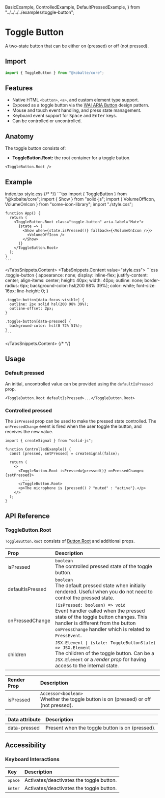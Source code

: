
  BasicExample,
  ControlledExample,
  DefaultPressedExample,
} from "../../../../examples/toggle-button";

# Toggle Button

A two-state button that can be either on (pressed) or off (not pressed).

## Import

```ts
import { ToggleButton } from "@kobalte/core";
```

## Features

- Native HTML `<button>`, `<a>`, and custom element type support.
- Exposed as a toggle button via the [WAI ARIA Button](https://www.w3.org/WAI/ARIA/apg/patterns/button/) design pattern.
- Mouse and touch event handling, and press state management.
- Keyboard event support for <Kbd>Space</Kbd> and <Kbd>Enter</Kbd> keys.
- Can be controlled or uncontrolled.

## Anatomy

The toggle button consists of:

- **ToggleButton.Root:** the root container for a toggle button.

```tsx
<ToggleButton.Root />
```

## Example

<Preview>
  <BasicExample />
</Preview>

<TabsSnippets>
  <TabsSnippets.List>
    <TabsSnippets.Trigger value="index.tsx">index.tsx</TabsSnippets.Trigger>
    <TabsSnippets.Trigger value="style.css">style.css</TabsSnippets.Trigger>
  </TabsSnippets.List>
  {/* <!-- prettier-ignore-start -->*/}
  <TabsSnippets.Content value="index.tsx">
    ```tsx
    import { ToggleButton } from "@kobalte/core";
    import { Show } from "solid-js";
    import { VolumeOffIcon, VolumeOnIcon } from "some-icon-library";
    import "./style.css";

    function App() {
      return (
        <ToggleButton.Root class="toggle-button" aria-label="Mute">
          {state => (
            <Show when={state.isPressed()} fallback={<VolumeOnIcon />}>
              <VolumeOffIcon />
            </Show>
          )}
        </ToggleButton.Root>
      );
    }
    ```

  </TabsSnippets.Content>
  <TabsSnippets.Content value="style.css">
    ```css
    .toggle-button {
      appearance: none;
      display: inline-flex;
      justify-content: center;
      align-items: center;
      height: 40px;
      width: 40px;
      outline: none;
      border-radius: 6px;
      background-color: hsl(200 98% 39%);
      color: white;
      font-size: 16px;
      line-height: 0;
    }

    .toggle-button[data-focus-visible] {
      outline: 2px solid hsl(200 98% 39%);
      outline-offset: 2px;
    }

    .toggle-button[data-pressed] {
      background-color: hsl(0 72% 51%);
    }
    ```

  </TabsSnippets.Content>
  {/* <!-- prettier-ignore-end -->*/}
</TabsSnippets>

## Usage

### Default pressed

An initial, uncontrolled value can be provided using the `defaultIsPressed` prop.

<Preview>
  <DefaultPressedExample />
</Preview>

```tsx
<ToggleButton.Root defaultIsPressed>...</ToggleButton.Root>
```

### Controlled pressed

The `isPressed` prop can be used to make the pressed state controlled. The `onPressedChange` event is fired when the user toggle the button, and receives the new value.

<Preview>
  <ControlledExample />
</Preview>

```tsx {3,7}
import { createSignal } from "solid-js";

function ControlledExample() {
  const [pressed, setPressed] = createSignal(false);

  return (
    <>
      <ToggleButton.Root isPressed={pressed()} onPressedChange={setPressed}>
        ...
      </ToggleButton.Root>
      <p>The microphone is {pressed() ? "muted" : "active"}.</p>
    </>
  );
}
```

## API Reference

### ToggleButton.Root

`ToggleButton.Root` consists of [Button.Root](/docs/components/button) and additional props.

| Prop             | Description                                                                                                                                                                                                        |
| :--------------- | :----------------------------------------------------------------------------------------------------------------------------------------------------------------------------------------------------------------- |
| isPressed        | `boolean` <br/> The controlled pressed state of the toggle button.                                                                                                                                                 |
| defaultIsPressed | `boolean` <br/> The default pressed state when initially rendered. Useful when you do not need to control the pressed state.                                                                                       |
| onPressedChange  | `(isPressed: boolean) => void` <br/> Event handler called when the pressed state of the toggle button changes. This handler is different from the button `onPressChange` handler which is related to `PressEvent`. |
| children         | `JSX.Element \| (state: ToggleButtonState) => JSX.Element` <br/> The children of the toggle button. Can be a `JSX.Element` or a _render prop_ for having access to the internal state.                             |

| Render Prop | Description                                                                               |
| :---------- | :---------------------------------------------------------------------------------------- |
| isPressed   | `Accessor<boolean>` <br/> Whether the toggle button is on (pressed) or off (not pressed). |

| Data attribute | Description                                     |
| :------------- | :---------------------------------------------- |
| data-pressed   | Present when the toggle button is on (pressed). |

## Accessibility

### Keyboard Interactions

| Key              | Description                              |
| :--------------- | :--------------------------------------- |
| <Kbd>Space</Kbd> | Activates/deactivates the toggle button. |
| <Kbd>Enter</Kbd> | Activates/deactivates the toggle button. |
